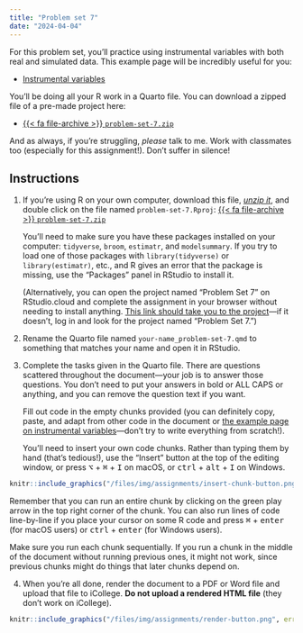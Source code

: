 ```yaml
---
title: "Problem set 7"
date: "2024-04-04"
---
```


For this problem set, you'll practice using instrumental variables with both real and simulated data. This example page will be incredibly useful for you:

- [Instrumental variables](/example/iv.qmd)

You'll be doing all your R work in a Quarto file. You can download a zipped file of a pre-made project here:

- [{{< fa file-archive >}} `problem-set-7.zip`](/projects/problem-set-7.zip)

And as always, if you're struggling, *please* talk to me. Work with classmates too (especially for this assignment!). Don't suffer in silence!


## Instructions

1. If you're using R on your own computer, download this file, [*unzip it*](/resource/unzipping.qmd), and double click on the file named `problem-set-7.Rproj`: [{{< fa file-archive >}} `problem-set-7.zip`](/projects/problem-set-7.zip)

   You'll need to make sure you have these packages installed on your computer: `tidyverse`, `broom`, `estimatr`, and `modelsummary`. If you try to load one of those packages with `library(tidyverse)` or `library(estimatr)`, etc., and R gives an error that the package is missing, use the "Packages" panel in RStudio to install it.

   (Alternatively, you can open the project named "Problem Set 7" on RStudio.cloud and complete the assignment in your browser without needing to install anything. [This link should take you to the project](https://rstudio.cloud/spaces/269500/content/4357654)—if it doesn't, log in and look for the project named "Problem Set 7.")

2. Rename the Quarto file named `your-name_problem-set-7.qmd` to something that matches your name and open it in RStudio.

3. Complete the tasks given in the Quarto file. There are questions scattered throughout the document—your job is to answer those questions. You don't need to put your answers in bold or ALL CAPS or anything, and you can remove the question text if you want.

   Fill out code in the empty chunks provided (you can definitely copy, paste, and adapt from other code in the document or [the example page on instrumental variables](/example/iv.qmd)—don't try to write everything from scratch!).

   You'll need to insert your own code chunks. Rather than typing them by hand (that's tedious!), use the "Insert" button at the top of the editing window, or press  <kbd>⌥</kbd> + <kbd>⌘</kbd> + <kbd>I</kbd> on macOS, or <kbd>ctrl</kbd> + <kbd>alt</kbd> + <kbd>I</kbd> on Windows.

```r
knitr::include_graphics("/files/img/assignments/insert-chunk-button.png", error = FALSE)
```

   Remember that you can run an entire chunk by clicking on the green play arrow in the top right corner of the chunk. You can also run lines of code line-by-line if you place your cursor on some R code and press <kbd>⌘</kbd> + <kbd>enter</kbd> (for macOS users) or <kbd>ctrl</kbd> + <kbd>enter</kbd> (for Windows users).

   Make sure you run each chunk sequentially. If you run a chunk in the middle of the document without running previous ones, it might not work, since previous chunks might do things that later chunks depend on.

4. When you're all done, render the document to a PDF or Word file and upload that file to iCollege. **Do not upload a rendered HTML file** (they don't work on iCollege).

```r
knitr::include_graphics("/files/img/assignments/render-button.png", error = FALSE)
```

